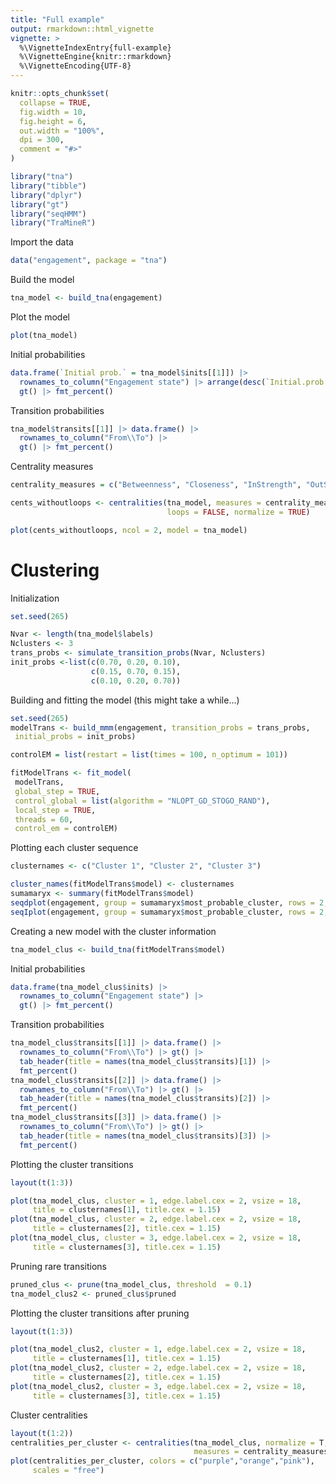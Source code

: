 ```yaml
---
title: "Full example"
output: rmarkdown::html_vignette
vignette: >
  %\VignetteIndexEntry{full-example}
  %\VignetteEngine{knitr::rmarkdown}
  %\VignetteEncoding{UTF-8}
---
```


```r
knitr::opts_chunk$set(
  collapse = TRUE,
  fig.width = 10,
  fig.height = 6,
  out.width = "100%",
  dpi = 300,
  comment = "#>"
)
```

```r
library("tna")
library("tibble")
library("dplyr")
library("gt")
library("seqHMM")
library("TraMineR")
```

Import the data
```r
data("engagement", package = "tna")
```

Build the model
```r
tna_model <- build_tna(engagement)
```

Plot the model
```r
plot(tna_model)
```

Initial probabilities
```r
data.frame(`Initial prob.` = tna_model$inits[[1]]) |> 
  rownames_to_column("Engagement state") |> arrange(desc(`Initial.prob.`)) |> 
  gt() |> fmt_percent()
```

Transition probabilities
```r
tna_model$transits[[1]] |> data.frame() |> 
  rownames_to_column("From\\To") |> 
  gt() |> fmt_percent()
```

Centrality measures
```r
centrality_measures = c("Betweenness", "Closeness", "InStrength", "OutStrength")

cents_withoutloops <- centralities(tna_model, measures = centrality_measures, 
                                   loops = FALSE, normalize = TRUE)

plot(cents_withoutloops, ncol = 2, model = tna_model)  
```


# Clustering

Initialization
```r
set.seed(265)

Nvar <- length(tna_model$labels)
Nclusters <- 3
trans_probs <- simulate_transition_probs(Nvar, Nclusters)
init_probs <-list(c(0.70, 0.20, 0.10), 
                  c(0.15, 0.70, 0.15), 
                  c(0.10, 0.20, 0.70))
```

Building and fitting the model (this might take a while...)
```r
set.seed(265)
modelTrans <- build_mmm(engagement, transition_probs = trans_probs,
 initial_probs = init_probs)

controlEM = list(restart = list(times = 100, n_optimum = 101))

fitModelTrans <- fit_model(
 modelTrans, 
 global_step = TRUE,
 control_global = list(algorithm = "NLOPT_GD_STOGO_RAND"),
 local_step = TRUE,
 threads = 60,
 control_em = controlEM)
```

Plotting each cluster sequence
```r
clusternames <- c("Cluster 1", "Cluster 2", "Cluster 3")

cluster_names(fitModelTrans$model) <- clusternames
sumamaryx <- summary(fitModelTrans$model)
seqdplot(engagement, group = sumamaryx$most_probable_cluster, rows = 2, cols = 2)  
seqIplot(engagement, group = sumamaryx$most_probable_cluster, rows = 2, cols = 2)   
```



Creating a new model with the cluster information
```r
tna_model_clus <- build_tna(fitModelTrans$model)
```


Initial probabilities
```r
data.frame(tna_model_clus$inits) |> 
  rownames_to_column("Engagement state") |>  
  gt() |> fmt_percent()
```

Transition probabilities

```r
tna_model_clus$transits[[1]] |> data.frame() |> 
  rownames_to_column("From\\To") |> gt() |>
  tab_header(title = names(tna_model_clus$transits)[1]) |>
  fmt_percent()
tna_model_clus$transits[[2]] |> data.frame() |> 
  rownames_to_column("From\\To") |> gt() |>
  tab_header(title = names(tna_model_clus$transits)[2]) |>
  fmt_percent()
tna_model_clus$transits[[3]] |> data.frame() |> 
  rownames_to_column("From\\To") |> gt() |>
  tab_header(title = names(tna_model_clus$transits)[3]) |>
  fmt_percent()
```

 

Plotting the cluster transitions
```r
layout(t(1:3))

plot(tna_model_clus, cluster = 1, edge.label.cex = 2, vsize = 18, 
     title = clusternames[1], title.cex = 1.15)
plot(tna_model_clus, cluster = 2, edge.label.cex = 2, vsize = 18, 
     title = clusternames[2], title.cex = 1.15)
plot(tna_model_clus, cluster = 3, edge.label.cex = 2, vsize = 18, 
     title = clusternames[3], title.cex = 1.15)
```

Pruning rare transitions
```r
pruned_clus <- prune(tna_model_clus, threshold  = 0.1)
tna_model_clus2 <- pruned_clus$pruned
```

Plotting the cluster transitions after pruning
```r
layout(t(1:3))

plot(tna_model_clus2, cluster = 1, edge.label.cex = 2, vsize = 18, 
     title = clusternames[1], title.cex = 1.15)
plot(tna_model_clus2, cluster = 2, edge.label.cex = 2, vsize = 18, 
     title = clusternames[2], title.cex = 1.15)
plot(tna_model_clus2, cluster = 3, edge.label.cex = 2, vsize = 18, 
     title = clusternames[3], title.cex = 1.15)
```



Cluster centralities
```r
layout(t(1:2))
centralities_per_cluster <- centralities(tna_model_clus, normalize = T, 
                                         measures = centrality_measures) 
plot(centralities_per_cluster, colors = c("purple","orange","pink"),
     scales = "free")
```


